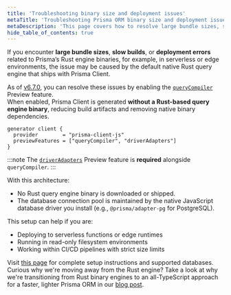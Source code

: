 ```yaml
---
title: 'Troubleshooting binary size and deployment issues'
metaTitle: 'Troubleshooting Prisma ORM binary size and deployment issues'
metaDescription: 'This page covers how to resolve large bundle sizes, slow builds, and deployment errors caused by Prisma ORM Rust engine binaries'
hide_table_of_contents: true
---
```


If you encounter **large bundle sizes**, **slow builds**, or **deployment errors** related to Prisma’s Rust engine binaries, for example, in serverless or edge environments, the issue may be caused by the default native Rust query engine that ships with Prisma Client.

As of [v6.7.0](https://pris.ly/release/6.7.0), you can resolve these issues by enabling the [`queryCompiler`](/orm/prisma-client/setup-and-configuration/no-rust-engine) Preview feature.  
When enabled, Prisma Client is generated **without a Rust-based query engine binary**, reducing build artifacts and removing native binary dependencies.

```prisma
generator client {
  provider        = "prisma-client-js"
  previewFeatures = ["queryCompiler", "driverAdapters"]
}
````

:::note
The [`driverAdapters`](/orm/overview/databases/database-drivers#driver-adapters) Preview feature is **required** alongside `queryCompiler`. 
:::

With this architecture:

* No Rust query engine binary is downloaded or shipped.
* The database connection pool is maintained by the native JavaScript database driver you install (e.g., `@prisma/adapter-pg` for PostgreSQL).

This setup can help if you are:

* Deploying to serverless functions or edge runtimes
* Running in read-only filesystem environments
* Working within CI/CD pipelines with strict size limits

Visit [this page](/orm/prisma-client/setup-and-configuration/no-rust-engine) for complete setup instructions and supported databases. Curious why we're moving away from the Rust engine? Take a look at why we're transitioning from Rust binary engines to an all-TypeScript approach for a faster, lighter Prisma ORM in our [blog post](https://www.prisma.io/blog/try-the-new-rust-free-version-of-prisma-orm-early-access).


